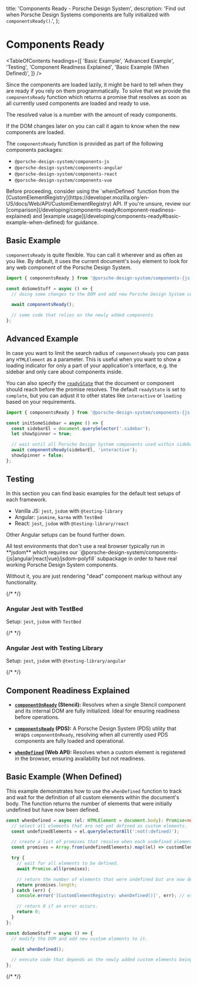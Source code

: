 
  title: 'Components Ready - Porsche Design System',
  description: 'Find out when Porsche Design Systems components are fully initialized with `componentsReady()`.',
};

# Components Ready

<TableOfContents
  headings={[
    'Basic Example',
    'Advanced Example',
    'Testing',
    'Component Readiness Explained',
    'Basic Example (When Defined)',
  ]}
/>

Since the components are loaded lazily, it might be hard to tell when they are ready if you rely on them
programmatically. To solve that we provide the `componentsReady` function which returns a promise that resolves as soon
as all currently used components are loaded and ready to use.

The resolved value is a number with the amount of ready components.

If the DOM changes later on you can call it again to know when the new components are loaded.

The `componentsReady` function is provided as part of the following components packages:

- `@porsche-design-system/components-js`
- `@porsche-design-system/components-angular`
- `@porsche-design-system/components-react`
- `@porsche-design-system/components-vue`

<Notification heading="Attention" state="warning">
  Before proceeding, consider using the `whenDefined` function from the
  [CustomElementRegistry](https://developer.mozilla.org/en-US/docs/Web/API/CustomElementRegistry) API. If you're unsure,
  review our [comparison](/developing/components-ready#component-readiness-explained) and [example
  usage](/developing/components-ready#basic-example-when-defined) for guidance.
</Notification>

## Basic Example

`componentsReady` is quite flexible. You can call it wherever and as often as you like. By default, it uses the current
document's `body` element to look for any web component of the Porsche Design System.

```ts
import { componentsReady } from '@porsche-design-system/components-{js|angular|react|vue}';

const doSomeStuff = async () => {
  // doing some changes to the DOM and add new Porsche Design System components to it

  await componentsReady();

  // some code that relies on the newly added components
};
```

## Advanced Example

In case you want to limit the search radius of `componentsReady` you can pass any `HTMLElement` as a parameter. This is
useful when you want to show a loading indicator for only a part of your application's interface, e.g. the sidebar and
only care about components inside.

You can also specify the [`readyState`](https://developer.mozilla.org/en-US/docs/Web/API/Document/readyState) that the
document or component should reach before the promise resolves. The default `readyState` is set to `complete`, but you
can adjust it to other states like `interactive` or `loading` based on your requirements.

```ts
import { componentsReady } from '@porsche-design-system/components-{js|angular|react|vue}';

const initSomeSidebar = async () => {
  const sidebarEl = document.querySelector('.sidebar');
  let showSpinner = true;

  // wait until all Porsche Design System components used within sidebar are ready
  await componentsReady(sidebarEl, 'interactive');
  showSpinner = false;
};
```

## Testing

In this section you can find basic examples for the default test setups of each framework.

- Vanilla JS: `jest`, `jsdom` with `@testing-library`
- Angular: `jasmine`, `karma` with `TestBed`
- React: `jest`, `jsdom` with `@testing-library/react`

Other Angular setups can be found further down.

<Notification heading="Important note" heading-tag="h3" state="warning">
  All test environments that don't use a real browser typically run in **jsdom** which requires our `@porsche-design-system/components-{js|angular|react|vue}/jsdom-polyfill` subpackage in order to have real working Porsche Design System components.

Without it, you are just rendering "dead" component markup without any functionality.

</Notification>

{/* <Playground :frameworkMarkup="codeSampleDefault" :showCodeEditor="false"></Playground> */}

### Angular Jest with TestBed

Setup: `jest`, `jsdom` with `TestBed`

{/* <Playground :frameworkMarkup="codeSampleAngularTestBed" :showCodeEditor="false"></Playground> */}

### Angular Jest with Testing Library

Setup: `jest`, `jsdom` with `@testing-library/angular`

{/* <Playground :frameworkMarkup="codeSampleAngularTestingLibrary" :showCodeEditor="false"></Playground> */}

## Component Readiness Explained

- **[`componentOnReady`](https://stenciljs.com/docs/api#componentonready) (Stencil):** Resolves when a single Stencil
  component and its internal DOM are fully initialized. Ideal for ensuring readiness before operations.

- **[`componentsReady`](/developing/components-ready#basic-example) (PDS):** A Porsche Design System (PDS) utility that
  wraps `componentOnReady`, resolving when all currently used PDS components are fully loaded and operational.

- **[`whenDefined`](https://developer.mozilla.org/en-US/docs/Web/API/CustomElementRegistry/whenDefined) (Web API):**
  Resolves when a custom element is registered in the browser, ensuring availability but not readiness.

## Basic Example (When Defined)

This example demonstrates how to use the `whenDefined` function to track and wait for the definition of all custom
elements within the document's body. The function returns the number of elements that were initially undefined but have
now been defined.

```ts
const whenDefined = async (el: HTMLElement = document.body): Promise<number> => {
  // select all elements that are not yet defined as custom elements.
  const undefinedElements = el.querySelectorAll(':not(:defined)');

  // create a list of promises that resolve when each undefined element is defined.
  const promises = Array.from(undefinedElements).map((el) => customElements.whenDefined(el.localName));

  try {
    // wait for all elements to be defined.
    await Promise.all(promises);

    // return the number of elements that were undefined but are now defined.
    return promises.length;
  } catch (err) {
    console.error('[CustomElementRegistry: whenDefined()]', err); // eslint-disable-line no-console

    // return 0 if an error occurs.
    return 0;
  }
};

const doSomeStuff = async () => {
  // modify the DOM and add new custom elements to it.

  await whenDefined();

  // execute code that depends on the newly added custom elements being registered and available in the browser.
};
```

{/\* <script lang="ts"> import Vue from 'vue'; import Component from 'vue-class-component'; import {
getComponentsReadyCodeSamples } from '@porsche-design-system/shared';

@Component export default class Code extends Vue { codeSampleDefault = getComponentsReadyCodeSamples('default');
codeSampleAngularTestBed = getComponentsReadyCodeSamples('testbed'); codeSampleAngularTestingLibrary =
getComponentsReadyCodeSamples('testing-library'); }

</script> */}
